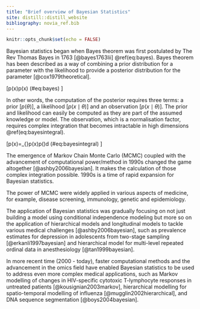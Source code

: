 ```yaml
---
title: "Brief overview of Bayesian Statistics"
site: distill::distill_website
bibliography: novia_ref.bib
---
```


```r
knitr::opts_chunk$set(echo = FALSE)

```

Bayesian statistics began when Bayes theorem was first postulated by The Rev Thomas Bayes in 1763 [@bayes1763lii] \@ref(eq:bayes).  Bayes theorem has been described as a way of combining a prior distribution for a parameter with the likelihood to provide a posterior distribution for the parameter [@cox1979theoretical]. 


\[p\left(\theta\mid x\right)\propto p\left(x\mid\theta\right) 
  (\#eq:bayes) 
\]

In other words, the computation of the posterior requires three terms: a prior [$p\left(\theta\right)$], a likelihood [$p\left(x\mid\theta\right)$] and an observation [$p\left(x\mid\theta\right)$]. The prior and likelihood can easily be computed as they are part of the assumed knowledge or model. The observation, which is a normalisation factor, requires complex integration that becomes intractable in high dimensions \@ref(eq:bayesintegral). 

\[p(x)=\int_{\theta}p\left(x\mid\theta\right)p\left(\theta\right)d\theta
  (\#eq:bayesintegral)
\]

The emergence of Markov Chain Monte Carlo  (MCMC) coupled with the advancement of computational power/method in 1990s changed the game altogether [@ashby2006bayesian]. It makes the calculation of those complex integration possible. 1990s is a time of rapid expansion for Bayesian statistics. 

The power of MCMC were widely applied in various aspects of medicine, for example, disease screening, immunology, genetic and epidemiology.  

The application of Bayesian statistics was gradually focusing on not just building a model using conditional independence modeling but more so on the application of hierarchical models and longitudinal models to tackle various medical challenges [@ashby2006bayesian], such as prevalence estimates for depression in adolescents from two-stage sampling [@erkanli1997bayesian] and hierarchical model for multi-level repeated ordinal data in anesthesiology [@tan1999bayesian]. 

In more recent time (2000 - today), faster computational methods and the advancement in the omics field have enabled Bayesian statistics to be used to address even more complex medical applications, such as Markov modelling of changes in HIV-specific cytotoxic T-lymphocyte responses in untreated patients [@kousignian2003markov], hierarchical modelling for spatio-temporal modelling of influenza [@mugglin2002hierarchical], and DNA sequence segmentation [@boys2004bayesian]. 

